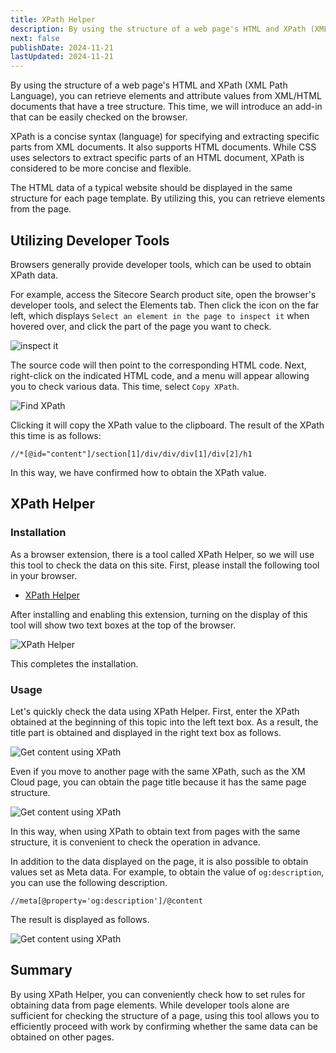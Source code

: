 ```yaml
---
title: XPath Helper
description: By using the structure of a web page's HTML and XPath (XML Path Language), you can retrieve elements and attribute values from XML/HTML documents that have a tree structure. This time, we will introduce an add-in that can be easily checked on the browser.
next: false
publishDate: 2024-11-21
lastUpdated: 2024-11-21
---
```


By using the structure of a web page's HTML and XPath (XML Path Language), you can retrieve elements and attribute values from XML/HTML documents that have a tree structure. This time, we will introduce an add-in that can be easily checked on the browser.

XPath is a concise syntax (language) for specifying and extracting specific parts from XML documents. It also supports HTML documents. While CSS uses selectors to extract specific parts of an HTML document, XPath is considered to be more concise and flexible.

The HTML data of a typical website should be displayed in the same structure for each page template. By utilizing this, you can retrieve elements from the page.

## Utilizing Developer Tools

Browsers generally provide developer tools, which can be used to obtain XPath data.

For example, access the Sitecore Search product site, open the browser's developer tools, and select the Elements tab. Then click the icon on the far left, which displays `Select an element in the page to inspect it` when hovered over, and click the part of the page you want to check.

![inspect it](../../../../assets/tools/xpathhelper01.png)

The source code will then point to the corresponding HTML code. Next, right-click on the indicated HTML code, and a menu will appear allowing you to check various data. This time, select `Copy XPath`.

![Find XPath](../../../../assets/tools/xpathhelper02.png)

Clicking it will copy the XPath value to the clipboard. The result of the XPath this time is as follows:

```
//*[@id="content"]/section[1]/div/div/div[1]/div[2]/h1
```

In this way, we have confirmed how to obtain the XPath value.

## XPath Helper

### Installation

As a browser extension, there is a tool called XPath Helper, so we will use this tool to check the data on this site. First, please install the following tool in your browser.

- [XPath Helper](https://chrome.google.com/webstore/detail/xpath-helper/hgimnogjllphhhkhlmebbmlgjoejdpjl?hl=ja)

After installing and enabling this extension, turning on the display of this tool will show two text boxes at the top of the browser.

![XPath Helper](../../../../assets/tools/xpathhelper03.png)

This completes the installation.

### Usage

Let's quickly check the data using XPath Helper. First, enter the XPath obtained at the beginning of this topic into the left text box. As a result, the title part is obtained and displayed in the right text box as follows.

![Get content using XPath](../../../../assets/tools/xpathhelper04.png)

Even if you move to another page with the same XPath, such as the XM Cloud page, you can obtain the page title because it has the same page structure.

![Get content using XPath](../../../../assets/tools/xpathhelper05.png)

In this way, when using XPath to obtain text from pages with the same structure, it is convenient to check the operation in advance.

In addition to the data displayed on the page, it is also possible to obtain values set as Meta data. For example, to obtain the value of `og:description`, you can use the following description.

```
//meta[@property='og:description']/@content
```

The result is displayed as follows.

![Get content using XPath](../../../../assets/tools/xpathhelper06.png)

## Summary

By using XPath Helper, you can conveniently check how to set rules for obtaining data from page elements. While developer tools alone are sufficient for checking the structure of a page, using this tool allows you to efficiently proceed with work by confirming whether the same data can be obtained on other pages.

